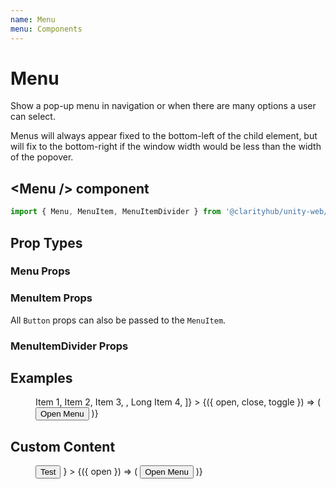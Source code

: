 ```yaml
---
name: Menu
menu: Components
---
```



# Menu

Show a pop-up menu in navigation or when there are many options
a user can select.

Menus will always appear fixed to the bottom-left of the child
element, but will fix to the bottom-right if the window width
would be less than the width of the popover.

## \<Menu /\> component

```js
import { Menu, MenuItem, MenuItemDivider } from '@clarityhub/unity-web/lib/components/Menu';
```

## Prop Types

### Menu Props

<PropsTable of={Menu} />

### MenuItem Props

All `Button` props can also be passed to the `MenuItem`.

<PropsTable of={MenuItem} />

### MenuItemDivider Props

<PropsTable of={MenuItemDivider} />

## Examples

<Playground>
    <Menu
        inline
        items={[
            <MenuItem>Item 1</MenuItem>,
            <MenuItem>Item 2</MenuItem>,
            <MenuItem>Item 3</MenuItem>,
            <MenuItemDivider />,
            <MenuItem>Long Item 4</MenuItem>,
        ]}
    >
        {({ open, close, toggle }) => (
            <Button onClick={toggle}>Open Menu</Button>
        )}
    </Menu>
</Playground>

## Custom Content

<Playground>
    <Menu
        inline
        content={
            <div>
                <Button>Test</Button>
            </div>
        }
    >
        {({ open }) => (
            <Button onClick={open}>Open Menu</Button>
        )}
    </Menu>
</Playground>
